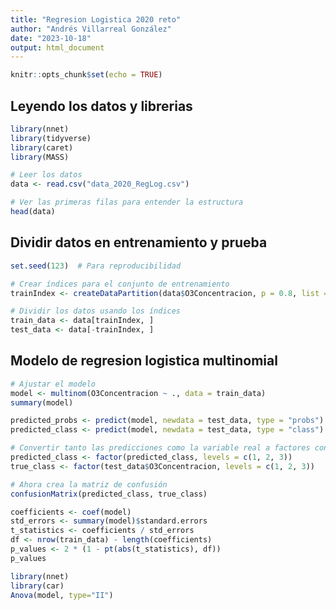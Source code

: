 ```yaml
---
title: "Regresion Logistica 2020 reto"
author: "Andrés Villarreal González"
date: "2023-10-18"
output: html_document
---
```


```r
knitr::opts_chunk$set(echo = TRUE)
```



## Leyendo los datos y librerias
```r
library(nnet)
library(tidyverse)
library(caret)
library(MASS)

# Leer los datos
data <- read.csv("data_2020_RegLog.csv")

# Ver las primeras filas para entender la estructura
head(data)
```

## Dividir datos en entrenamiento y prueba
```r
set.seed(123)  # Para reproducibilidad

# Crear índices para el conjunto de entrenamiento
trainIndex <- createDataPartition(data$O3Concentracion, p = 0.8, list = FALSE)

# Dividir los datos usando los índices
train_data <- data[trainIndex, ]
test_data <- data[-trainIndex, ]

```

## Modelo de regresion logistica multinomial
```r
# Ajustar el modelo
model <- multinom(O3Concentracion ~ ., data = train_data)
summary(model)

```
```r
predicted_probs <- predict(model, newdata = test_data, type = "probs")
predicted_class <- predict(model, newdata = test_data, type = "class")

# Convertir tanto las predicciones como la variable real a factores con niveles 1, 2, 3 y 4.
predicted_class <- factor(predicted_class, levels = c(1, 2, 3))
true_class <- factor(test_data$O3Concentracion, levels = c(1, 2, 3))

# Ahora crea la matriz de confusión
confusionMatrix(predicted_class, true_class)


```



```r
coefficients <- coef(model)
std_errors <- summary(model)$standard.errors
t_statistics <- coefficients / std_errors
df <- nrow(train_data) - length(coefficients)
p_values <- 2 * (1 - pt(abs(t_statistics), df))
p_values

```
```r
library(nnet)
library(car)
Anova(model, type="II")
```


